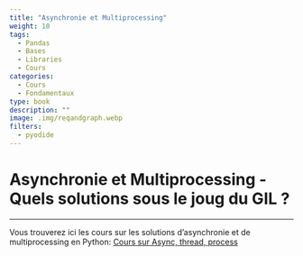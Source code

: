 ```yaml
---
title: "Asynchronie et Multiprocessing"
weight: 10
tags:
  - Pandas
  - Bases
  - Libraries
  - Cours
categories:
  - Cours
  - Fondamentaux
type: book
description: ""
image: .img/reqandgraph.webp
filters:
  - pyodide
---
```


# Asynchronie et Multiprocessing - Quels solutions sous le joug du GIL ?

---  

Vous trouverez ici les cours sur les solutions d'asynchronie et de multiprocessing en Python:
[Cours sur Async, thread, process](https://remigenet.github.io/Python-API/content/Cours_2/3-Conception-optimizations.html)